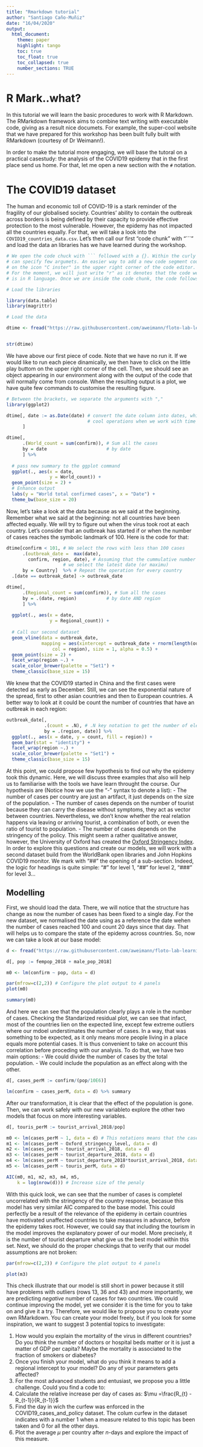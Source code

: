 ```yaml
---
title: "Rmarkdown tutorial"
author: "Santiago Caño-Muñiz"
date: "16/04/2020"
output: 
  html_document:
    theme: paper
    highlight: tango
    toc: true
    toc_float: true
    toc_collapsed: true
    number_sections: TRUE  
---
```


# R Mark..what?

In this tutorial we will learn the basic procedures to work with R Markdown. The RMarkdown framework aims to combine text writing with executable code, giving as a result nice documets. For example, the super-cool website that we have prepared for this workshop has been built fully built with RMarkdown (courtesy of Dr Weimann!).

In order to make the tutorial more engaging, we will base the tutoral on a practical casestudy: the analysis of the COVID19 epidemy that in the first place send us home. For that, let me open a new section with the `#` notation.

# The COVID19 dataset

The human and economic toll of COVID-19 is a stark reminder of the fragility of our globalised society. Countries’ ability to contain the outbreak across borders is being defined by their capacity to provide effective protection to the most vulnerable. However, the epidemy has not impacted all the countries equally. For that, we will take a look into the `COVID19_countries_data.csv`. Let's then call our first "code chunk" with "```" and load the data an libraries has we have learned during the workshop.

```r

# We open the code chuck with ``` followed with a {}. Within the curly bracketes with 
# can specify few argumets. An easier way to add a new code segment could be to click 
# on the icon "C inster" in the upper right corner of the code editor. 
# For the moment, we will just write "r" as it denotes that the code we will use 
# is in R language. Once we are inside the code chunk, the code follows again the R syntaxis.

# Load the libraries

library(data.table)
library(magrittr)

# Load the data

dtime <- fread("https://raw.githubusercontent.com/aweimann/floto-lab-learning-bioinformatics/master/datasets/COVID19_cases_and_policy.csv")


str(dtime)

```

We have above our first piece of code. Note that we have no run it. If we would like to run each piece dinamically, we then have to click on the little play buttom on the upper right corner of the cell. Then, we should see an object appearing in our environment along with the output of the code that will normally come from console. When the resulting output is a plot, we have quite few commands to customise the resulting figure. 
```r
# Between the brackets, we separate the arguments with ","
library(ggplot2)

dtime[, date := as.Date(date) # convert the date column into dates, which allow us quite 
                              # cool operations when we work with time series
      ]

dtime[,
      .(World_count = sum(confirm)), # Sum all the cases
      by = date                      # by date
      ] %>%
  
  # pass new summary to the ggplot command
  ggplot(., aes(x = date, 
                y = World_count)) +
  geom_point(size = 2) +
  # Enhance output
  labs(y = "World total confirmed cases", x = "Date") +
  theme_bw(base_size = 20)


```

Now, let's take a look at the data because as we said at the beginning. Remember what we said at the beginning: not all countries have been affected equally. We will try to figure out when the virus took root at each country. Let's consider that an outbreak has started if or when the number of cases reaches the symbolic landmark of 100. Here is the code for that: 


```r

dtime[confirm < 101, # We select the rows with less than 100 cases
      .(outbreak_date =  max(date),
        confirm, region, date), # Assuming that the cummulative number of cases only increase,
                     # we select the latest date (or maximu)
      by = Country]  %>% # Repeat the operation for every country
  .[date == outbreak_date] -> outbreak_date

dtime[,
      .(Regional_count = sum(confirm)), # Sum all the cases
      by = .(date, region)           # by date AND region
      ] %>%
  
  ggplot(., aes(x = date, 
                y = Regional_count)) +
  
  # Call our second dataset
  geom_vline(data = outbreak_date, 
             mapping = aes(xintercept = outbreak_date + rnorm(length(outbreak_date), sd = 0.2),
                 col = region), size = 1, alpha = 0.5) +
  geom_point(size = 2) +
  facet_wrap(region ~.) +
  scale_color_brewer(palette = "Set1") +
  theme_classic(base_size = 15)
```

We knew that the COVID19 started in China and the first cases were detected as early as December. Still, we can see the exponential nature of the spread, first to other asian countries and then to European countries. A better way to look at it could be count the number of countries that have an outbreak in each region:
```r

outbreak_date[,
              .(count = .N), # .N key notation to get the number of elements within out particular sub-group
              by = .(region, date)] %>%
  ggplot(., aes(x = date, y = count, fill = region)) +
  geom_bar(stat = "identity") +
  facet_wrap(region ~.) +
  scale_color_brewer(palette = "Set1") +
  theme_classic(base_size = 15)


```
At this point, we could propose few hypothesis to find out why the epidemy took this dynamic. Here, we will discuss three examples that also will help us to familiarise with the tools we have learn throught the course. Our hypothesis are (Notice how we use the "-" syntax to denote a list):
- The number of cases per country are just an artifact, it just depends on the size of the population.
- The number of cases depends on the number of tourist because they can carry the disease without symptoms, they act as vector between
countries. Nevertheless, we don't know whether the real relation happens via leaving or arriving tourist, a combination of both, or even  the ratio of tourist to population.
- The number of cases depends on the stringency of the policy. This might seem a rather qualitative answer, however, the University of Oxford has created the [Oxford Stringency Index](https://www.bsg.ox.ac.uk/research/research-projects/coronavirus-government-response-tracker).
In order to explore this questions and create our models, we will work with a second dataset build from the WorldBank open libraries and John Hopkins COVID19 monitor. We mark with "##" the opening of a sub-section. Indeed, the logic for headings is quite simple: "#" for level 1, "##" for level 2, "###" for level 3...

## Modelling

First, we should load the data. There, we will notice that the structure has change as now the number of cases has been fixed to a single day. For the new dataset, we normalised the date using as a reference the date wehen the number of cases reached 100 and count 20 days since that day. That will helps us to compare the state of the epidemy across countries. So, now we can take a look at our base model:

```r
d <- fread("https://raw.githubusercontent.com/aweimann/floto-lab-learning-bioinformatics/master/datasets/COVID19_countries_data.csv")

d[, pop := fempop_2018 + male_pop_2018]

m0 <- lm(confirm ~ pop, data = d)

par(mfrow=c(2,2)) # Configure the plot output to 4 panels
plot(m0)

summary(m0)

```
And here we can see that the population clearly plays a role in the number of cases. Checking the Standarized residual plot, we can see that infact, most of the countries lien on the expected line, except few extreme outliers where our mdoel understimates the number of cases. In a way, that was something to be expected, as it only means more people living in a place equals more potential cases. It is thus convenient to take on account this correlation before proceding with our analysis. To do that, we have two main options:
 - We could divide the number of cases by the total population.
 - We could include the population as an effect along with the other.
```r

d[, cases_perM := confirm/(pop/10E6)]

lm(confirm ~ cases_perM, data = d) %>% summary

```
 
 After our transformation, it is clear that the effect of the population is gone. Then, we can work safely with our new variableto explore the other two models that focus on more interesting variables. 
```r

d[, touris_perM := tourist_arrival_2018/pop]

m0 <- lm(cases_perM ~ 1, data = d) # This notations means that the cases only depends on the global average number of cases
m1 <- lm(cases_perM ~ Oxford_stringency_level, data = d)
m2 <- lm(cases_perM ~ tourist_arrival_2018, data = d)
m3 <- lm(cases_perM ~ tourist_departure_2018, data = d)
m4 <- lm(cases_perM ~ tourist_departure_2018*tourist_arrival_2018, data = d)
m5 <- lm(cases_perM ~ touris_perM, data = d)

AIC(m0, m1, m2, m3, m4, m5, 
    k = log(nrow(d))) # Increase size of the penaly

```
With this quick look, we can see that the number of cases is completel uncorrelated with the stringency of the country response, becasue this model has very similar AIC compared to the base model. This could perfectly be a result of the relevance of the epidemy in certain countries have motivated unaffected countries to take measures in advance, before the epidemy takes root. However, we could say that including the tourism in the model improves the explanatory power of our model. More precisely, it is the number of tourist departure what give us the best model within this set. Next, we should do the proper checkings that to verify that our model assumptions are not broken:

```r

par(mfrow=c(2,2)) # Configure the plot output to 4 panels

plot(m3)
```
This check illustrate that our model is still short in power because it still have problems with outliers (rows 13, 36 and 43) and more importantly, we are predicting *negative* number of cases for two countries. We could continue improving the model, yet we consider it is the time for you to take on and give it a try. Therefore, we would like to propose you to create your own RMarkdown. You can create your model freely, but if you look for some inspiration, we want to suggest 3 potential topics to investigate:

1. How would you explain the mortality of the virus in different countries? Do you think the number of doctors or hospital beds matter or it is just a matter of GDP per capita? Maybe the mortality is associated to the fraction of smokers or diabetes?
2. Once you finish your model, what do you think it means to add a regional intercept to your model? Do any of your parameters gets affected?
3. For the most advanced students and entusiast, we propose you a little challenge. Could you find a code to:
  1. Calculate the relative increase per day of cases as: $\mu =\frac{R_{t} -R_{t-1}}{R_{t-1}}$
  2. Find the day in wich the curfew was enforced in the COVID19_cases_and_policy dataset. The colum curfew in the dataset indicates with a number 1 when a measure related to this topic has been taken and 0 for all the other days.
  3. Plot the average $\mu$ per country after $n$-days and explore the impact of this measure. 
